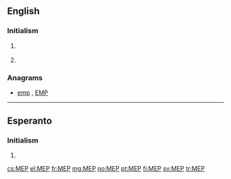 {{also|mep|mép|мер|мөр}}
==English==

===Initialism===
{{rfc-header|Initialism}}
{{en-initialism}}

# {{context|astronomy|US|lang=en}} {{initialism of|w:Mars Exploration Program|NASA's Mars Exploration Program|lang=en}}
# {{context|politics|EU|lang=en}} {{initialism of|[[member|Member]] of the [[European Parliament]]|lang=en}}

===Anagrams===
* [[emp#English|emp]] , [[EMP#English|EMP]]

----
==Esperanto==

===Initialism===
{{rfc-header|Initialism}}
{{head|eo|initialism}}
# {{initialism of|lang=eo|malneta enlanda produkto||gross domestic product}}

[[cs:MEP]]
[[el:MEP]]
[[fr:MEP]]
[[mg:MEP]]
[[no:MEP]]
[[pt:MEP]]
[[fi:MEP]]
[[sv:MEP]]
[[tr:MEP]]